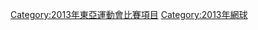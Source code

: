 {{Catmore}}
[[Category:2013年東亞運動會比賽項目‎|Category:2013年東亞運動會比賽項目‎]]
[[Category:2013年網球|Category:2013年網球]]